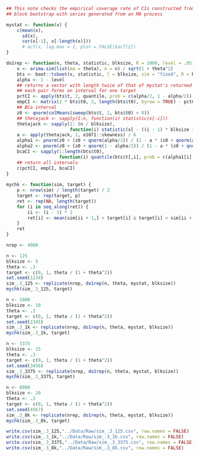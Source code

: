 ```r
## This note checks the empirical coverage rate of CIs constructed from
## block bootstrap with series generated from an MA process

mystat <- function(x) {
    c(mean(x),
      sd(x),
      cor(x[-1], x[-length(x)]))
      # acf(x, lag.max = 1, plot = FALSE)$acf[2])
}

do1rep <- function(n, theta, statistic, blksize, R = 1000, level = .95) {
    x <- arima.sim(list(ma = theta), n = n) / sqrt(1 + theta^2)
    bts <- boot::tsboot(x, statistic, l = blksize, sim = "fixed", R = R)
    alpha <- 1 - level
    ## returns a vector with length twice of that of mystat's returned values
    ## each pair forms an interval for one target
    pctCI <- apply(bts$t, 2, quantile, prob = c(alpha/2, 1 - alpha/2))
    empCI <- matrix(2 * bts$t0, 2, length(bts$t0), byrow = TRUE) - pctCI[c(2, 1),]
    ## BCa interval
    z0 <- qnorm(colMeans(sweep(bts$t, 2, bts$t0) < 0))
    ## thetajack <- sapply(1:n, function(i) statistic(x[-i]))
    thetajack <- sapply(1: (n / blksize),
                        function(i) statistic(x[ - ((i - 1) * blksize + 1:blksize)]))
    a <- apply(thetajack, 1, e1071::skewness) / 6
    alpha1 <- pnorm(z0 + (z0 + qnorm(alpha/2)) / (1 - a * (z0 + qnorm(alpha/2))))
    alpha2 <- pnorm(z0 + (z0 + qnorm(1 - alpha/2)) / (1 - a * (z0 + qnorm(1 - alpha/2))))
    bcaCI <- sapply(1:length(bts$t0),
                    function(i) quantile(bts$t[,i], prob = c(alpha1[i], alpha2[i])))
    ## return all intervals
    c(pctCI, empCI, bcaCI)
}
    
mychk <- function(sim, target) {
    p <- nrow(sim) / length(target) / 2
    target <- rep(target, p)
    ret <- rep(NA, length(target))
    for (i in seq_along(ret)) {
        ii <- (i - 1) * 2
        ret[i] <- mean(sim[ii + 1,] < target[i] & target[i] < sim[ii + 2,])
    }
    ret
}
```

```r
nrep <- 4000
```

```r
n <- 125
blksize <- 5
theta <- .3
target <- c(0, 1, theta / (1 + theta^2))
set.seed(1234)
sim_.3_125 <- replicate(nrep, do1rep(n, theta, mystat, blksize))
mychk(sim_.3_125, target)
```

```r
n <- 1000
blksize <- 10
theta <- .3
target <- c(0, 1, theta / (1 + theta^2))
set.seed(2345)
sim_.3_1k <- replicate(nrep, do1rep(n, theta, mystat, blksize))
mychk(sim_.3_1k, target)
```

```r
n <- 3375
blksize <- 15
theta <- .3
target <- c(0, 1, theta / (1 + theta^2))
set.seed(3456)
sim_.3_3375 <- replicate(nrep, do1rep(n, theta, mystat, blksize))
mychk(sim_.3_3375, target)
```

```r
n <- 8000
blksize <- 20
theta <- .3
target <- c(0, 1, theta / (1 + theta^2))
set.seed(4567)
sim_.3_8k <- replicate(nrep, do1rep(n, theta, mystat, blksize))
mychk(sim_.3_8k, target)
```
```r
write.csv(sim_.3_125,"../Data/Raw/sim_.3_125.csv", row.names = FALSE)
write.csv(sim_.3_1k,"../Data/Raw/sim_.3_1k.csv", row.names = FALSE)
write.csv(sim_.3_3375,"../Data/Raw/sim_.3_3375.csv", row.names = FALSE)
write.csv(sim_.3_8k,"../Data/Raw/sim_.3_8k.csv", row.names = FALSE)
```

